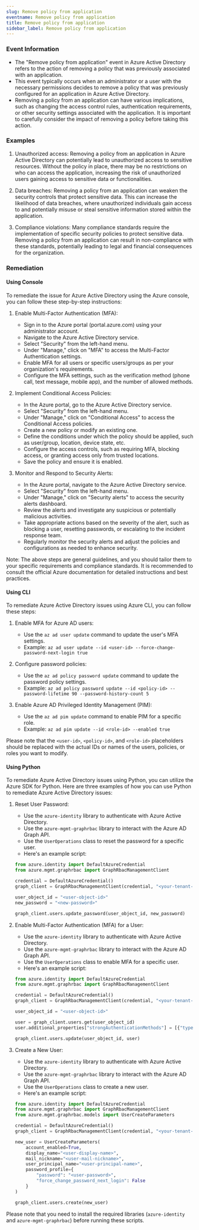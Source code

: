 ```yaml
--- 
slug: Remove policy from application
eventname: Remove policy from application
title: Remove policy from application
sidebar_label: Remove policy from application
---
```

                       
### Event Information

- The "Remove policy from application" event in Azure Active Directory refers to the action of removing a policy that was previously associated with an application.
- This event typically occurs when an administrator or a user with the necessary permissions decides to remove a policy that was previously configured for an application in Azure Active Directory.
- Removing a policy from an application can have various implications, such as changing the access control rules, authentication requirements, or other security settings associated with the application. It is important to carefully consider the impact of removing a policy before taking this action.


### Examples

1. Unauthorized access: Removing a policy from an application in Azure Active Directory can potentially lead to unauthorized access to sensitive resources. Without the policy in place, there may be no restrictions on who can access the application, increasing the risk of unauthorized users gaining access to sensitive data or functionalities.

2. Data breaches: Removing a policy from an application can weaken the security controls that protect sensitive data. This can increase the likelihood of data breaches, where unauthorized individuals gain access to and potentially misuse or steal sensitive information stored within the application.

3. Compliance violations: Many compliance standards require the implementation of specific security policies to protect sensitive data. Removing a policy from an application can result in non-compliance with these standards, potentially leading to legal and financial consequences for the organization.

### Remediation

#### Using Console

To remediate the issue for Azure Active Directory using the Azure console, you can follow these step-by-step instructions:

1. Enable Multi-Factor Authentication (MFA):
   - Sign in to the Azure portal (portal.azure.com) using your administrator account.
   - Navigate to the Azure Active Directory service.
   - Select "Security" from the left-hand menu.
   - Under "Manage," click on "MFA" to access the Multi-Factor Authentication settings.
   - Enable MFA for all users or specific users/groups as per your organization's requirements.
   - Configure the MFA settings, such as the verification method (phone call, text message, mobile app), and the number of allowed methods.

2. Implement Conditional Access Policies:
   - In the Azure portal, go to the Azure Active Directory service.
   - Select "Security" from the left-hand menu.
   - Under "Manage," click on "Conditional Access" to access the Conditional Access policies.
   - Create a new policy or modify an existing one.
   - Define the conditions under which the policy should be applied, such as user/group, location, device state, etc.
   - Configure the access controls, such as requiring MFA, blocking access, or granting access only from trusted locations.
   - Save the policy and ensure it is enabled.

3. Monitor and Respond to Security Alerts:
   - In the Azure portal, navigate to the Azure Active Directory service.
   - Select "Security" from the left-hand menu.
   - Under "Manage," click on "Security alerts" to access the security alerts dashboard.
   - Review the alerts and investigate any suspicious or potentially malicious activities.
   - Take appropriate actions based on the severity of the alert, such as blocking a user, resetting passwords, or escalating to the incident response team.
   - Regularly monitor the security alerts and adjust the policies and configurations as needed to enhance security.

Note: The above steps are general guidelines, and you should tailor them to your specific requirements and compliance standards. It is recommended to consult the official Azure documentation for detailed instructions and best practices.

#### Using CLI

To remediate Azure Active Directory issues using Azure CLI, you can follow these steps:

1. Enable MFA for Azure AD users:
   - Use the `az ad user update` command to update the user's MFA settings.
   - Example: `az ad user update --id <user-id> --force-change-password-next-login true`

2. Configure password policies:
   - Use the `az ad policy password update` command to update the password policy settings.
   - Example: `az ad policy password update --id <policy-id> --password-lifetime 90 --password-history-count 5`

3. Enable Azure AD Privileged Identity Management (PIM):
   - Use the `az ad pim update` command to enable PIM for a specific role.
   - Example: `az ad pim update --id <role-id> --enabled true`

Please note that the `<user-id>`, `<policy-id>`, and `<role-id>` placeholders should be replaced with the actual IDs or names of the users, policies, or roles you want to modify.

#### Using Python

To remediate Azure Active Directory issues using Python, you can utilize the Azure SDK for Python. Here are three examples of how you can use Python to remediate Azure Active Directory issues:

1. Reset User Password:
   - Use the `azure-identity` library to authenticate with Azure Active Directory.
   - Use the `azure-mgmt-graphrbac` library to interact with the Azure AD Graph API.
   - Use the `UserOperations` class to reset the password for a specific user.
   - Here's an example script:

   ```python
   from azure.identity import DefaultAzureCredential
   from azure.mgmt.graphrbac import GraphRbacManagementClient

   credential = DefaultAzureCredential()
   graph_client = GraphRbacManagementClient(credential, "<your-tenant-id>")

   user_object_id = "<user-object-id>"
   new_password = "<new-password>"

   graph_client.users.update_password(user_object_id, new_password)
   ```

2. Enable Multi-Factor Authentication (MFA) for a User:
   - Use the `azure-identity` library to authenticate with Azure Active Directory.
   - Use the `azure-mgmt-graphrbac` library to interact with the Azure AD Graph API.
   - Use the `UserOperations` class to enable MFA for a specific user.
   - Here's an example script:

   ```python
   from azure.identity import DefaultAzureCredential
   from azure.mgmt.graphrbac import GraphRbacManagementClient

   credential = DefaultAzureCredential()
   graph_client = GraphRbacManagementClient(credential, "<your-tenant-id>")

   user_object_id = "<user-object-id>"

   user = graph_client.users.get(user_object_id)
   user.additional_properties["strongAuthenticationMethods"] = [{"type": "microsoftAuthenticator"}]

   graph_client.users.update(user_object_id, user)
   ```

3. Create a New User:
   - Use the `azure-identity` library to authenticate with Azure Active Directory.
   - Use the `azure-mgmt-graphrbac` library to interact with the Azure AD Graph API.
   - Use the `UserOperations` class to create a new user.
   - Here's an example script:

   ```python
   from azure.identity import DefaultAzureCredential
   from azure.mgmt.graphrbac import GraphRbacManagementClient
   from azure.mgmt.graphrbac.models import UserCreateParameters

   credential = DefaultAzureCredential()
   graph_client = GraphRbacManagementClient(credential, "<your-tenant-id>")

   new_user = UserCreateParameters(
       account_enabled=True,
       display_name="<user-display-name>",
       mail_nickname="<user-mail-nickname>",
       user_principal_name="<user-principal-name>",
       password_profile={
           "password": "<user-password>",
           "force_change_password_next_login": False
       }
   )

   graph_client.users.create(new_user)
   ```

Please note that you need to install the required libraries (`azure-identity` and `azure-mgmt-graphrbac`) before running these scripts.


 